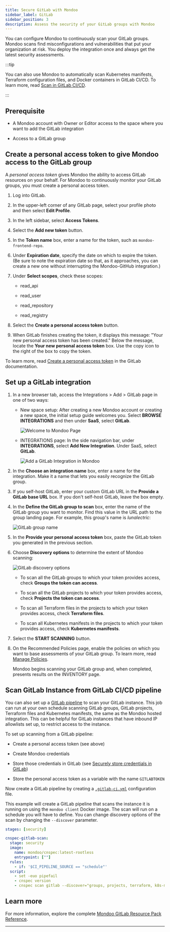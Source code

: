 ```yaml
---
title: Secure GitLab with Mondoo
sidebar_label: GitLab
sidebar_position: 3
description: Assess the security of your GitLab groups with Mondoo
---
```


You can configure Mondoo to continuously scan your GitLab groups. Mondoo scans find misconfigurations and vulnerabilities that put your organization at risk. You deploy the integration once and always get the latest security assessments.

:::tip

You can also use Mondoo to automatically scan Kubernetes manifests, Terraform configuration files, and Docker containers in GitLab CI/CD. To learn more, read [Scan in GitLab CI/CD](/platform/infra/supply/cicd/gitlab/).

:::

## Prerequisite

- A Mondoo account with Owner or Editor access to the space where you want to add the GitLab integration

- Access to a GitLab group

## Create a personal access token to give Mondoo access to the GitLab group

A _personal access token_ gives Mondoo the ability to access GitLab resources on your behalf. For Mondoo to continuously monitor your GitLab groups, you must create a personal access token.

1. Log into GitLab.

2. In the upper-left corner of any GitLab page, select your profile photo and then select **Edit Profile**.

3. In the left sidebar, select **Access Tokens**.

4. Select the **Add new token** button.

5. In the **Token name** box, enter a name for the token, such as `mondoo-frontend-repo`.

6. Under **Expiration date**, specify the date on which to expire the token. (Be sure to note the expiration date so that, as it approaches, you can create a new one without interrupting the Mondoo-GitHub integration.)

7. Under **Select scopes**, check these scopes:

   - read_api

   - read_user

   - read_repository

   - read_registry

8. Select the **Create a personal access token** button.

9. When GitLab finishes creating the token, it displays this message: "Your new personal access token has been created." Below the message, locate the **Your new personal access token** box. Use the copy icon to the right of the box to copy the token.

To learn more, read [Create a personal access token](https://docs.gitlab.com/ee/user/profile/personal_access_tokens.html#create-a-personal-access-token) in the GitLab documentation.

## Set up a GitLab integration

1. In a new browser tab, access the Integrations > Add > GitLab page in one of two ways:

   - New space setup: After creating a new Mondoo account or creating a new space, the initial setup guide welcomes you. Select **BROWSE INTEGRATIONS** and then under **SaaS**, select **GitLab**.

     ![Welcome to Mondoo Page](/img/platform/start/welcome_to_mondoo.png)

   - INTEGRATIONS page: In the side navigation bar, under **INTEGRATIONS**, select **Add New Integration**. Under SaaS, select **GitLab**.

     ![Add a GitLab Integration in Mondoo](/img/platform/infra/saas/gitlab/gitlab.png)

2. In the **Choose an integration name** box, enter a name for the integration. Make it a name that lets you easily recognize the GitLab group.

3. If you self-host GitLab, enter your custom GitLab URL in the **Provide a GitLab base URL** box. If you don't self-host GitLab, leave the box empty.

4. In the **Define the GitLab group to scan** box, enter the name of the GitLab group you want to monitor. Find this value in the URL path to the group landing page. For example, this group's name is _lunalectric_:

   ![GitLab group name](/img/platform/infra/saas/gitlab/group.png)

5. In the **Provide your personal access token** box, paste the GitLab token you generated in the previous section.

6. Choose **Discovery options** to determine the extent of Mondoo scanning:

   ![GitLab discovery options](/img/platform/infra/saas/gitlab/discovery.png)

   - To scan all the GitLab groups to which your token provides access, check **Groups the token can access**.

   - To scan all the GitLab projects to which your token provides access, check **Projects the token can access**.

   - To scan all Terraform files in the projects to which your token provides access, check **Terraform files**.

   - To scan all Kubernetes manifests in the projects to which your token provides access, check **Kubernetes manifests**.

7. Select the **START SCANNING** button.

8. On the Recommended Policies page, enable the policies on which you want to base assessments of your GitLab group. To learn more, read [Manage Policies](/platform/security/posture/policies/).

   Mondoo begins scanning your GitLab group and, when completed, presents results on the INVENTORY page.

## Scan GitLab Instance from GitLab CI/CD pipeline

You can also set up a [GitLab pipeline](https://docs.gitlab.com/ee/ci/pipelines/) to scan your GitLab instance. This job can run at your own schedule scanning GitLab groups, GitLab projects, Terraform files and Kubernetes manifests, the same as the Mondoo hosted integration.
This can be helpful for GitLab instances that have inbound IP allowlists set up, to restrict access to the instance. 

To set up scanning from a GitLab pipeline:

  - Create a personal access token (see above)

  - Create Mondoo credentials

  - Store those credentials in GitLab (see [Securely store credentials in GitLab](/platform/infra/supply/cicd/gitlab/#securely-store-credentials-in-gitlab))

  - Store the personal access token as a variable with the name `GITLABTOKEN`

Now create a GitLab pipeline by creating a [`.gitlab-ci.yml`](https://docs.gitlab.com/ee/ci/yaml/gitlab_ci_yaml.html) configuration file.

This example will create a GitLab pipeline that scans the instance it is running on using the `mondoo client` Docker image. The scan will run on a schedule you will have to define. You can change discovery options of the scan by changing the `--discover` parameter.

```yml title=".gitlab-ci.yml"
stages: [security]

cnspec-gitlab-scan:
  stage: security
  image:
    name: mondoo/cnspec:latest-rootless
    entrypoint: [""]
  rules:
    - if: '$CI_PIPELINE_SOURCE == "schedule"'
  script:
    - set -euo pipefail
    - cnspec version
    - cnspec scan gitlab --discover="groups, projects, terraform, k8s-manifests" --detect-cicd=0 --token "$GITLABTOKEN" --url $CI_SERVER_HOST

```

## Learn more

For more information, explore the complete [Mondoo GitLab Resource Pack Reference](/mql/resources/gitlab-pack/).

---
